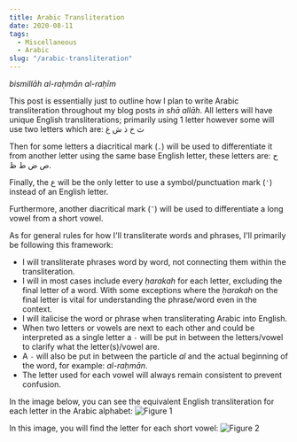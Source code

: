 ```yaml
---
title: Arabic Transliteration
date: 2020-08-11
tags:
  - Miscellaneous
  - Arabic
slug: "/arabic-transliteration"
---
```


*bismillāh al-raḥmān al-raḥīm*

This post is essentially just to outline how I plan to write Arabic transliteration throughout my blog posts *in shā allāh*. All letters will have unique English transliterations; primarily using 1 letter however some will use two letters which are: ث خ ذ ش غ

Then for some letters a diacritical mark (`.`) will be used to differentiate it from another letter using the same base English letter, these letters are: ح ص ض ط ظ.

Finally, the ع will be the only letter to use a symbol/punctuation mark (`'`) instead of an English letter.

Furthermore, another diacritical mark (`¯`) will be used to differentiate a long vowel from a short vowel.

As for general rules for how I'll transliterate words and phrases, I'll primarily be following this framework:
- I will transliterate phrases word by word, not connecting them within the transliteration.
- I will in most cases include every *ḥarakah* for each letter, excluding the final letter of a word. With some exceptions where the *ḥarakah* on the final letter is vital for understanding the phrase/word even in the context.
- I will italicise the word or phrase when transliterating Arabic into English.
- When two letters or vowels are next to each other and could be interpreted as a single letter a `-` will be put in between the letters/vowel to clarify what the letter(s)/vowel are.
- A `-` will also be put in between the particle *al* and the actual beginning of the word, for example: *al-raḥmān*.
- The letter used for each vowel will always remain consistent to prevent confusion.

In the image below, you can see the equivalent English transliteration for each letter in the Arabic alphabet:
![Figure 1](figure1.png)

In this image, you will find the letter for each short vowel:
![Figure 2](figure2.png)
